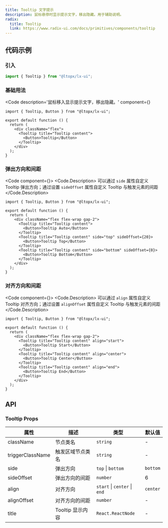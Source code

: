 ```yaml
---
title: Tooltip 文字提示
description: 鼠标悬停时显示提示文字，移出隐藏。用于辅助说明。
radix:
  title: Tooltip
  link: https://www.radix-ui.com/docs/primitives/components/tooltip
---
```



## 代码示例

### 引入

```js copy
import { Tooltip } from "@ltopx/lx-ui";
```

### 基础用法

<Code 
  description='鼠标移入显示提示文字，移出隐藏。' 
  component={<Basic />}
>
```tsx filename="Tooltip.tsx" copy
import { Tooltip, Button } from "@ltopx/lx-ui";

export default function () {
  return (
    <div className="flex">
      <Tooltip title="Tooltip content">
        <Button>Tooltip</Button>
      </Tooltip>
    </div>
  );
}
```
</Code>

### 弹出方向和间距

<Code component={<Side />}>
<Code.Description>
  可以通过 `side` 属性自定义 Tooltip 弹出方向；通过设置 `sideOffset` 属性自定义 Tooltip 与触发元素的间距
</Code.Description>
```tsx filename="Tooltip.tsx" copy {9,12}
import { Tooltip, Button } from "@ltopx/lx-ui";

export default function () {
  return (
    <div className="flex flex-wrap gap-2">
      <Tooltip title="Tooltip content">
        <Button>Tooltip Auto</Button>
      </Tooltip>
      <Tooltip title="Tooltip content" side="top" sideOffset={20}>
        <Button>Tooltip Top</Button>
      </Tooltip>
      <Tooltip title="Tooltip content" side="bottom" sideOffset={0}>
        <Button>Tooltip Bottom</Button>
      </Tooltip>
    </div>
  );
}
```
</Code>

### 对齐方向和间距

<Code component={<Align />}>
<Code.Description>
可以通过 `align` 属性自定义 Tooltip 对齐方向；通过设置 `alignOffset` 属性自定义 Tooltip 与触发元素的间距
</Code.Description>
```tsx filename="Tooltip.tsx" copy {6,9,12}
import { Tooltip, Button } from "@ltopx/lx-ui";

export default function () {
  return (
    <div className="flex flex-wrap gap-2">
      <Tooltip title="Tooltip content" align="start">
        <Button>Tooltip Start</Button>
      </Tooltip>
      <Tooltip title="Tooltip content" align="center">
        <Button>Tooltip Center</Button>
      </Tooltip>
      <Tooltip title="Tooltip content" align="end">
        <Button>Tooltip End</Button>
      </Tooltip>
    </div>
  );
}
```
</Code>

## API

### Tooltip Props

| 属性             | 描述             | 类型                         | 默认值   |
| ---------------- | ---------------- | ---------------------------- | -------- |
| className        | 节点类名         | `string`                     | -        |
| triggerClassName | 触发区域节点类名 | `string`                     | -        |
| side             | 弹出方向         | `top` \| `bottom`            | `bottom` |
| sideOffset       | 弹出方向的间距   | `number`                     | 6        |
| align            | 对齐方向         | `start` \| `center` \| `end` | `center` |
| alignOffset      | 对齐方向的间距   | `number`                     | -        |
| title            | Tooltip 显示内容 | `React.ReactNode`            | -        |

